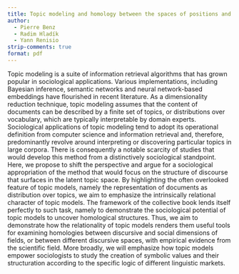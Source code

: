 ```yaml
---
title: Topic modeling and homology between the spaces of positions and position-takings <!--# or between discourses? anyway, a working title -->
author:   
  - Pierre Benz
  - Radim Hladík
  - Yann Renisio
strip-comments: true
format: pdf
---
```


Topic modeling is a suite of information retrieval algorithms that has grown popular in sociological applications. 
Various implementations, including Bayesian inference, semantic networks and neural network-based embeddings have flourished in recent literature. 
As a dimensionality reduction technique, topic modeling assumes that the content of documents can be described by a finite set of topics, or distributions over vocabulary, which are typically interpretable by domain experts. 
Sociological applications of topic modeling tend to adopt its operational definition from computer science and information retrieval and, therefore, predominantly revolve around interpreting or discovering particular topics in large corpora.
There is consequently a notable scarcity of studies that would develop this method from a distinctively sociological standpoint.
Here, we propose to shift the perspective and argue for a sociological appropriation of the method that would focus on the structure of discourse that surfaces in the latent topic space. 
By highlighting the often overlooked feature of topic models, namely the representation of documents as distribution over topics, we aim to emphasize the intrinsically relational character of topic models. 
The framework of the collective book lends itself perfectly to such task, namely to demonstrate the sociological potential of topic models to uncover homological structures.
Thus, we aim to demonstrate how the relationality of topic models renders them useful tools for examining homologies between discursive and social dimensions of fields, or between different discursive spaces, with empirical evidence from the scientific field. 
More broadly, we will emphasize how topic models empower sociologists to study the creation of symbolic values and their structuration according to the specific logic of different linguistic markets.
